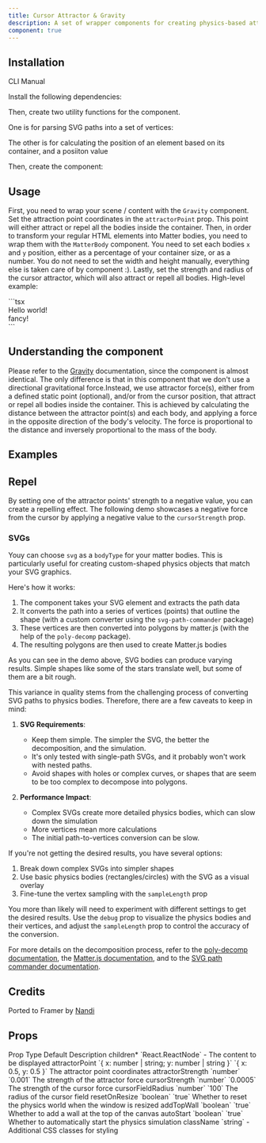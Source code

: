 ```yaml
---
title: Cursor Attractor & Gravity
description: A set of wrapper components for creating physics-based attractors and gravity animations with Matter.js.
component: true
---
```


<ComponentPreview name="cursor-attractor-and-gravity-demo" framerLink="https://framer.university/resources/cursor-attract-component-for-framer"/>

## Installation

<Tabs defaultValue="cli">

<TabsList>
  <TabsTrigger value="cli">CLI</TabsTrigger>
  <TabsTrigger value="manual">Manual</TabsTrigger>
</TabsList>
<TabsContent value="cli">

<InstallTabs command="shadcn@latest add &quot;https://fancycomponents.dev/r/cursor-attractor-and-gravity.json&quot;" npx />

</TabsContent>
<TabsContent value="manual">

<Steps>

<Step>Install the following dependencies:</Step>

<InstallTabs command="matter-js @types/matter-js poly-decomp" />

<Step>Then, create two utility functions for the component.</Step>

One is for parsing SVG paths into a set of vertices:

<ComponentSource name="svg-path-to-vertices" />

The other is for calculating the position of an element based on its container, and a posiiton value

<ComponentSource name="calculate-position" />

<Step>Then, create the component:</Step>

<ComponentSource name="cursor-attractor-and-gravity" />

</Steps>

</TabsContent>
</Tabs>

## Usage

First, you need to wrap your scene / content with the `Gravity` component. Set the attraction point coordinates in the `attractorPoint` prop. This point will either attract or repel all the bodies inside the container. Then, in order to transform your regular HTML elements into Matter bodies, you need to wrap them with the `MatterBody` component. You need to set each bodies `x` and `y` position, either as a percentage of your container size, or as a number. You do not need to set the width and height manually, everything else is taken care of by component :). Lastly, set the strength and radius of the cursor attractor, which will also attract or repell all bodies. High-level example:

<CodeSnippet title="Gravity usage example">
```tsx
<Gravity attractorPoint={{ x: "50%", y: "50%" }} attractorStrength={0.0006} cursorStrength={-0.005} cursorFieldRadius={200}>
  <MatterBody x="50%" y="50%">
    <div>Hello world!</div>
  </MatterBody>
  <MatterBody x="10%" y="10%">
    <div>fancy!</div>
  </MatterBody>
</Gravity>
```
</CodeSnippet>

## Understanding the component

Please refer to the [Gravity](/docs/components/physics/gravity) documentation, since the component is almost identical. The only difference is that in this component that we don't use a directional gravitational force.Instead, we use attractor force(s), either from a defined static point (optional), and/or from the cursor position, that attract or repel all bodies inside the container. This is achieved by calculating the distance between the attractor point(s) and each body, and applying a force in the opposite direction of the body's velocity. The force is proportional to the distance and inversely proportional to the mass of the body.

## Examples

## Repel

By setting one of the attractor points' strength to a negative value, you can create a repelling effect. The following demo showcases a negative force from the cursor by applying a negative value to the `cursorStrength` prop.

<ComponentPreview name="cursor-attractor-and-gravity-image-demo" />

### SVGs

Youy can choose `svg` as a `bodyType` for your matter bodies. This is particularly useful for creating custom-shaped physics objects that match your SVG graphics.

Here's how it works:

1. The component takes your SVG element and extracts the path data
2. It converts the path into a series of vertices (points) that outline the shape (with a custom converter using the `svg-path-commander` package)
3. These vertices are then converted into polygons by matter.js (with the help of the `poly-decomp` package).
4. The resulting polygons are then used to create Matter.js bodies

<ComponentPreview name="cursor-attractor-and-gravity-svg-demo" />

As you can see in the demo above, SVG bodies can produce varying results. Simple shapes like some of the stars translate well, but some of them are a bit rough.

This variance in quality stems from the challenging process of converting SVG paths to physics bodies. Therefore, there are a few caveats to keep in mind:

1. **SVG Requirements**:

   - Keep them simple. The simpler the SVG, the better the decomposition, and the simulation.
   - It's only tested with single-path SVGs, and it probably won't work with nested paths.
   - Avoid shapes with holes or complex curves, or shapes that are seem to be too complex to decompose into polygons.

2. **Performance Impact**:
   - Complex SVGs create more detailed physics bodies, which can slow down the simulation
   - More vertices mean more calculations
   - The initial path-to-vertices conversion can be slow.

If you're not getting the desired results, you have several options:

1. Break down complex SVGs into simpler shapes
2. Use basic physics bodies (rectangles/circles) with the SVG as a visual overlay
3. Fine-tune the vertex sampling with the `sampleLength` prop

You more than likely will need to experiment with different settings to get the desired results. Use the `debug` prop to visualize the physics bodies and their vertices, and adjust the `sampleLength` prop to control the accuracy of the conversion.

For more details on the decomposition process, refer to the [poly-decomp documentation](https://github.com/schteppe/poly-decomp), the [Matter.js documentation](https://brm.io/matter-js/docs/classes/Bodies.html#method_fromVertices), and to the [SVG path commander documentation](https://github.com/thednp/svg-path-commander).

## Credits

Ported to Framer by [Nandi](https://framer.university/)

## Props

<Table>
  <TableHeader>
    <TableRow>
      <TableHead>Prop</TableHead>
      <TableHead>Type</TableHead>
      <TableHead>Default</TableHead>
      <TableHead>Description</TableHead>
    </TableRow>
  </TableHeader>
  <TableBody>
    <TableRow>
      <TableCell>children<span className="text-red-500">*</span></TableCell>
      <TableCell>`React.ReactNode`</TableCell>
      <TableCell>-</TableCell>
      <TableCell>The content to be displayed</TableCell>
    </TableRow>
    <TableRow>
      <TableCell>attractorPoint</TableCell>
      <TableCell>`{ x: number | string; y: number | string }`</TableCell>
      <TableCell>`{ x: 0.5, y: 0.5 }`</TableCell>
      <TableCell>The attractor point coordinates</TableCell>
    </TableRow>
    <TableRow>
      <TableCell>attractorStrength</TableCell>
      <TableCell>`number`</TableCell>
      <TableCell>`0.001`</TableCell>
      <TableCell>The strength of the attractor force</TableCell>
    </TableRow>
    <TableRow>
      <TableCell>cursorStrength</TableCell>
      <TableCell>`number`</TableCell>
      <TableCell>`0.0005`</TableCell>
      <TableCell>The strength of the cursor force</TableCell>
    </TableRow>
    <TableRow>
      <TableCell>cursorFieldRadius</TableCell>
      <TableCell>`number`</TableCell>
      <TableCell>`100`</TableCell>
      <TableCell>The radius of the cursor field</TableCell>
    </TableRow>
    <TableRow>
      <TableCell>resetOnResize</TableCell>
      <TableCell>`boolean`</TableCell>
      <TableCell>`true`</TableCell>
      <TableCell>Whether to reset the physics world when the window is resized</TableCell>
    </TableRow>
    <TableRow>
      <TableCell>addTopWall</TableCell>
      <TableCell>`boolean`</TableCell>
      <TableCell>`true`</TableCell>
      <TableCell>Whether to add a wall at the top of the canvas</TableCell>
    </TableRow>
    <TableRow>
      <TableCell>autoStart</TableCell>
      <TableCell>`boolean`</TableCell>
      <TableCell>`true`</TableCell>
      <TableCell>Whether to automatically start the physics simulation</TableCell>
    </TableRow>
    <TableRow>
      <TableCell>className</TableCell>
      <TableCell>`string`</TableCell>
      <TableCell>-</TableCell>
      <TableCell>Additional CSS classes for styling</TableCell>
    </TableRow>
  </TableBody>
</Table>